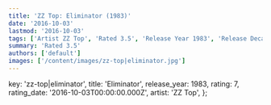 ```yaml
---
title: 'ZZ Top: Eliminator (1983)'
date: '2016-10-03'
lastmod: '2016-10-03'
tags: ['Artist ZZ Top', 'Rated 3.5', 'Release Year 1983', 'Release Decade 1980']
summary: 'Rated 3.5'
authors: ['default']
images: ['/content/images/zz-top|eliminator.jpg']
---
```


  key: 'zz-top|eliminator',
  title: 'Eliminator',
  release_year: 1983,
  rating: 7,
  rating_date: '2016-10-03T00:00:00.000Z',
  artist: 'ZZ Top',
};

<MusicRating data={data} />
